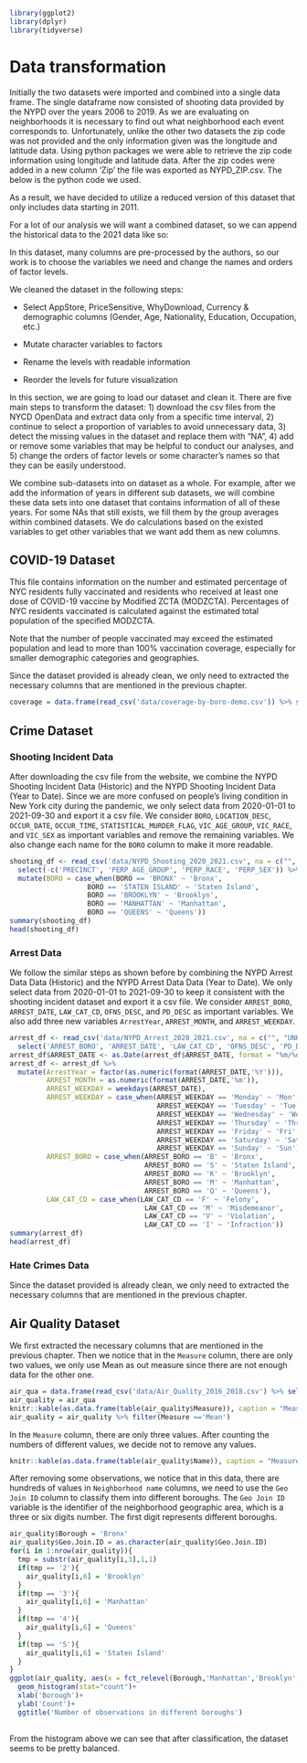 ```r
library(ggplot2)
library(dplyr)
library(tidyverse)

```

# Data transformation

Initially the two datasets were imported and combined into a single data frame. The single dataframe now consisted of shooting data provided by the NYPD over the years 2006 to 2019. As we are evaluating on neighborhoods it is necessary to find out what neighborhood each event corresponds to. Unfortunately, unlike the other two datasets the zip code was not provided and the only information given was the longitude and latitude data. Using python packages we were able to retrieve the zip code information using longitude and latitude data. After the zip codes were added in a new column ‘Zip’ the file was exported as NYPD_ZIP.csv. The below is the python code we used.


As a result, we have decided to utilize a reduced version of this dataset that only includes data starting in 2011.


For a lot of our analysis we will want a combined dataset, so we can append the historical data to the 2021 data like so:

In this dataset, many columns are pre-processed by the authors, so our work is to choose the variables we need and change the names and orders of factor levels.

We cleaned the dataset in the following steps:

- Select AppStore, PriceSensitive, WhyDownload, Currency & demographic columns (Gender, Age, Nationality, Education, Occupation, etc.)

- Mutate character variables to factors

- Rename the levels with readable information

- Reorder the levels for future visualization

In this section, we are going to load our dataset and clean it. There are five main steps to transform the dataset: 1) download the csv files from the NYCD OpenData and extract data only from a specific time interval, 2) continue to select a proportion of variables to avoid unnecessary data, 3) detect the missing values in the dataset and replace them with "NA", 4) add or remove some variables that may be helpful to conduct our analyses, and 5) change the orders of factor levels or some character's names so that they can be easily understood.

We combine sub-datasets into on dataset as a whole. For example, after we add the information of years in different sub datasets, we will combine these data sets into one dataset that contains information of all of these years.
For some NAs that still exists, we fill them by the group averages within combined datasets.
We do calculations based on the existed variables to get other variables that we want add them as new columns.


## COVID-19 Dataset

This file contains information on the number and estimated percentage of NYC residents fully vaccinated and residents who received at least one dose of COVID-19 vaccine by Modified ZCTA (MODZCTA). Percentages of NYC residents vaccinated is calculated against the estimated total population of the specified MODZCTA.

Note that the number of people vaccinated may exceed the estimated population and lead to more than 100% vaccination coverage, especially for smaller demographic categories and geographies. 

Since the dataset provided is already clean, we only need to extracted the necessary columns that are mentioned in the previous chapter. 

```R
coverage = data.frame(read_csv('data/coverage-by-boro-demo.csv')) %>% select('BOROUGH','AGE_GROUP','RACE_ETHNICITY','PERC_FULLY','PERC_1PLUS')
```

## Crime Dataset

### Shooting Incident Data

After downloading the csv file from the website, we combine the NYPD Shooting Incident Data (Historic) and the NYPD Shooting Incident Data (Year to Date). Since we are more confused on people's living condition in New York city during the pandemic, we only select data from 2020-01-01 to 2021-09-30 and export it a csv file. We consider `BORO`, `LOCATION_DESC`, `OCCUR_DATE`, `OCCUR_TIME`, `STATISTICAL_MURDER_FLAG`, `VIC_AGE_GROUP`, `VIC_RACE`, and `VIC_SEX` as important variables and remove the remaining variables. We also change each name for the `BORO` column to make it more readable.

```r
shooting_df <- read_csv('data/NYPD_Shooting_2020_2021.csv', na = c("", "UNKNOWN"), show_col_types = FALSE) %>%
  select(-c('PRECINCT', 'PERP_AGE_GROUP', 'PERP_RACE', 'PERP_SEX')) %>% 
  mutate(BORO = case_when(BORO == 'BRONX' ~ 'Bronx',
                   BORO == 'STATEN ISLAND' ~ 'Staten Island',
                   BORO == 'BROOKLYN' ~ 'Brooklyn',
                   BORO == 'MANHATTAN' ~ 'Manhattan',
                   BORO == 'QUEENS' ~ 'Queens'))
summary(shooting_df)
head(shooting_df)
```

### Arrest Data

We follow the similar steps as shown before by combining the NYPD Arrest Data Data (Historic) and the NYPD Arrest Data Data (Year to Date). We only select data from 2020-01-01 to 2021-09-30 to keep it consistent with the shooting incident dataset and export it a csv file. We consider `ARREST_BORO`, `ARREST_DATE`, `LAW_CAT_CD`, `OFNS_DESC`, and `PD_DESC` as important variables. We also add three new variables `ArrestYear`, `ARREST_MONTH`, and `ARREST_WEEKDAY`.

```r
arrest_df <- read_csv('data/NYPD_Arrest_2020_2021.csv', na = c("", "UNKNOWN"), show_col_types = FALSE) %>%
  select('ARREST_BORO', 'ARREST_DATE', 'LAW_CAT_CD', 'OFNS_DESC', 'PD_DESC')
arrest_df$ARREST_DATE <- as.Date(arrest_df$ARREST_DATE, format = "%m/%d/%y")
arrest_df <- arrest_df %>% 
  mutate(ArrestYear = factor(as.numeric(format(ARREST_DATE,'%Y'))),
         ARREST_MONTH = as.numeric(format(ARREST_DATE,'%m')),
         ARREST_WEEKDAY = weekdays(ARREST_DATE),
         ARREST_WEEKDAY = case_when(ARREST_WEEKDAY == 'Monday' ~ 'Mon',
                                    ARREST_WEEKDAY == 'Tuesday' ~ 'Tue',
                                    ARREST_WEEKDAY == 'Wednesday' ~ 'Wed',
                                    ARREST_WEEKDAY == 'Thursday' ~ 'Thr',
                                    ARREST_WEEKDAY == 'Friday' ~ 'Fri',
                                    ARREST_WEEKDAY == 'Saturday' ~ 'Sat',
                                    ARREST_WEEKDAY == 'Sunday' ~ 'Sun'),
         ARREST_BORO = case_when(ARREST_BORO == 'B' ~ 'Bronx',
                                 ARREST_BORO == 'S' ~ 'Staten Island',
                                 ARREST_BORO == 'K' ~ 'Brooklyn',
                                 ARREST_BORO == 'M' ~ 'Manhattan',
                                 ARREST_BORO == 'Q' ~ 'Queens'),
         LAW_CAT_CD = case_when(LAW_CAT_CD == 'F' ~ 'Felony',
                                 LAW_CAT_CD == 'M' ~ 'Misdemeanor',
                                 LAW_CAT_CD == 'V' ~ 'Violation',
                                 LAW_CAT_CD == 'I' ~ 'Infraction'))
summary(arrest_df)
head(arrest_df)
```

### Hate Crimes Data

Since the dataset provided is already clean, we only need to extracted the necessary columns that are mentioned in the previous chapter. 


## Air Quality Dataset

We first extracted the necessary columns that are mentioned in the previous chapter. Then we notice that in the `Measure` column, there are only two values, we only use Mean as out measure since there are not enough data for the other one.

```r
air_qua = data.frame(read_csv('data/Air_Quality_2016_2018.csv') %>% select('Name', 'Measure', 'Geo Join ID', 'Start_Date', 'Data Value'))
air_quality = air_qua
knitr::kable(as.data.frame(table(air_quality$Measure)), caption = "Measure Counts",row.names = F,font_size = 10)
air_quality = air_quality %>% filter(Measure =='Mean')
```
In the `Measure` column, there are only three values. After counting the numbers of different values, we decide not to remove any values.


```r
knitr::kable(as.data.frame(table(air_quality$Name)), caption = "Measure Counts",row.names = F,font_size = 10)
```

After removing some observations, we notice that in this data, there are hundreds of values in  `Neighborhood name` columns, we need to use the `Geo Join ID` column to classify them into different boroughs. The `Geo Join ID` variable is the identifier of the neighborhood geographic area, which is a three or six digits number. The first digit represents different boroughs.


```r
air_quality$Borough = 'Bronx'
air_quality$Geo.Join.ID = as.character(air_quality$Geo.Join.ID)
for(i in 1:nrow(air_quality)){
  tmp = substr(air_quality[i,3],1,1)
  if(tmp == '2'){
    air_quality[i,6] = 'Brooklyn'
  }
  if(tmp == '3'){
    air_quality[i,6] = 'Manhattan'
  }
  if(tmp == '4'){
    air_quality[i,6] = 'Queens'
  }
  if(tmp == '5'){
    air_quality[i,6] = 'Staten Island'
  }
}
ggplot(air_quality, aes(x = fct_relevel(Borough,'Manhattan','Brooklyn','Queens','Bronx'))) +
  geom_histogram(stat="count")+
  xlab('Borough')+
  ylab('Count')+
  ggtitle('Number of observations in different boroughs')
  
```

From the histogram above we can see that after classification, the dataset seems to be pretty balanced.
